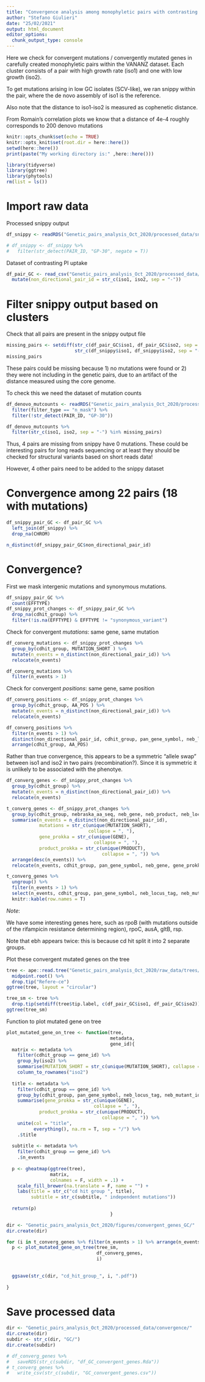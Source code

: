 ```yaml
---
title: "Convergence analysis among monophyletic pairs with contrasting GC phenotype"
author: "Stefano Giulieri"
date: "25/02/2021"
output: html_document
editor_options: 
  chunk_output_type: console
---
```


Here we check for convergent mutations / convergently mutated genes in carefully created monophyletic pairs within the VANANZ dataset. Each cluster consists of a pair with high growth rate (iso1) and one with low growth (iso2).

To get mutations arising in low GC isolates (SCV-like), we ran snippy within the pair, where the de novo assembly of iso1 is the reference.

Also note that the distance to iso1-iso2 is measured as cophenetic distance.

From Romain's correlation plots we know that a distance of 4e-4 roughly corresponds to 200 denovo mutations

```r
knitr::opts_chunk$set(echo = TRUE)
knitr::opts_knit$set(root.dir = here::here())
setwd(here::here())
print(paste("My working directory is:" ,here::here()))
```

```r
library(tidyverse)
library(ggtree)
library(phytools)
rm(list = ls())
```

# Import raw data

Processed snippy output

```r
df_snippy <- readRDS("Genetic_pairs_analysis_Oct_2020/processed_data/snippy/denovo/snippy_denovo_mutations.Rda")

# df_snippy <- df_snippy %>%
#   filter(str_detect(PAIR_ID, "GP-30", negate = T))
```

Dataset of contrasting PI uptake

```r
df_pair_GC <- read_csv("Genetic_pairs_analysis_Oct_2020/processed_data/monophyletic_clusters/genetic_pairs_significant_GC_change.csv") %>%
  mutate(non_directional_pair_id = str_c(iso1, iso2, sep = "-"))
```

# Filter snippy output based on clusters

Check that all pairs are present in the snippy output file

```r
missing_pairs <- setdiff(str_c(df_pair_GC$iso1, df_pair_GC$iso2, sep = "-"),
                         str_c(df_snippy$iso1, df_snippy$iso2, sep = "-"))
missing_pairs
```

These pairs could be missing because 1) no mutations were found or 2) they were not including in the genetic pairs, due to an artifact of the distance measured using the core genome.

To check this we need the  dataset of mutation counts

```r
df_denovo_mutcounts <- readRDS("Genetic_pairs_analysis_Oct_2020/processed_data/snippy/denovo/snippy_denovo_mutcounts.Rda") %>%
  filter(filter_type == "n_mask") %>%
  filter(!str_detect(PAIR_ID, "GP-30"))

df_denovo_mutcounts %>%
  filter(str_c(iso1, iso2, sep = "-") %in% missing_pairs)
```

Thus,  4 pairs are missing from snippy have 0 mutations. These could be interesting pairs for long reads sequencing or at least they should be checked for structural variants based on short reads data!

However, 4 other pairs need to be added to the snippy dataset

# Convergence among 22 pairs (18 with mutations)

```r
df_snippy_pair_GC <- df_pair_GC %>%
  left_join(df_snippy) %>%
  drop_na(CHROM)

n_distinct(df_snippy_pair_GC$non_directional_pair_id)
```

# Convergence?

First we mask intergenic mutations and synonymous mutations.

```r
df_snippy_pair_GC %>%
  count(EFFTYPE)
df_snippy_prot_changes <- df_snippy_pair_GC %>%
  drop_na(cdhit_group) %>%
  filter(!is.na(EFFTYPE) & EFFTYPE != "synonymous_variant")
```

Check for convergent *mutations*: same gene, same mutation

```r
df_converg_mutations <- df_snippy_prot_changes %>%
  group_by(cdhit_group, MUTATION_SHORT ) %>%
  mutate(n_events = n_distinct(non_directional_pair_id)) %>%
  relocate(n_events)

df_converg_mutations %>%
  filter(n_events > 1)
```


Check for convergent *positions*: same gene, same position

```r
df_converg_positions <- df_snippy_prot_changes %>%
  group_by(cdhit_group, AA_POS ) %>%
  mutate(n_events = n_distinct(non_directional_pair_id)) %>%
  relocate(n_events)

df_converg_positions %>%
  filter(n_events > 1) %>%
  distinct(non_directional_pair_id, cdhit_group, pan_gene_symbol, neb_locus_tag, neb_mutant_id, neb_product, MUTATION_SHORT) %>%
  arrange(cdhit_group, AA_POS)
```

Rather than true convergence, this appears to be a symmetric "allele swap" between iso1 and iso2 in two pairs (recombination?). Since it is symmetric it is unlikely to be associated with the phenotye.

```r
df_converg_genes <- df_snippy_prot_changes %>%
  group_by(cdhit_group) %>%
  mutate(n_events = n_distinct(non_directional_pair_id)) %>%
  relocate(n_events)

t_converg_genes <- df_snippy_prot_changes %>%
  group_by(cdhit_group, nebraska_aa_seq, neb_gene, neb_product, neb_locus_tag, neb_mutant_id, pan_gene_symbol) %>%
  summarise(n_events = n_distinct(non_directional_pair_id),
            mutations = str_c(unique(MUTATION_SHORT),
                              collapse = ", "),
            gene_prokka = str_c(unique(GENE),
                                collapse = ", "),
            product_prokka = str_c(unique(PRODUCT),
                                   collapse = ", ")) %>%
  arrange(desc(n_events)) %>%
  relocate(n_events, cdhit_group, pan_gene_symbol, neb_gene, gene_prokka, neb_locus_tag, neb_mutant_id, neb_product, product_prokka, mutations)

t_converg_genes %>%
  ungroup() %>%
  filter(n_events > 1) %>%
  select(n_events, cdhit_group, pan_gene_symbol, neb_locus_tag, neb_mutant_id, neb_product)%>%
  knitr::kable(row.names = T)
```

*Note*:

We have some interesting genes here, such as rpoB (with mutations outside of the rifampicin resistance determining region), rpoC, ausA, gltB, rsp.

Note that ebh appears twice: this is because cd hit split it into 2 separate groups. 

Plot these convergent mutated genes on the tree

```r
tree <- ape::read.tree("Genetic_pairs_analysis_Oct_2020/raw_data/trees/all_snippy_BPH2947/iqtree.treefile") %>%
  midpoint.root() %>%
  drop.tip("Refere-ce") 
ggtree(tree, layout = "circular")

tree_sm <- tree %>%
  drop.tip(setdiff(tree$tip.label, c(df_pair_GC$iso1, df_pair_GC$iso2)))
ggtree(tree_sm)
```

Function to plot mutated gene on tree

```r
plot_mutated_gene_on_tree <- function(tree,
                                      metadata,
                                      gene_id){
  matrix <- metadata %>%
    filter(cdhit_group == gene_id) %>%
    group_by(iso2) %>%
    summarise(MUTATION_SHORT = str_c(unique(MUTATION_SHORT), collapse = " ")) %>%
    column_to_rownames("iso2")
  
  title <- metadata %>%
    filter(cdhit_group == gene_id) %>%
    group_by(cdhit_group, pan_gene_symbol, neb_locus_tag, neb_mutant_id) %>%
    summarise(gene_prokka = str_c(unique(GENE),
                                collapse = ", "),
            product_prokka = str_c(unique(PRODUCT),
                                   collapse = ", ")) %>%
    unite(col = "title", 
          everything(), na.rm = T, sep = "/") %>%
    .$title
  
  subtitle <- metadata %>%
    filter(cdhit_group == gene_id) %>%
    .$n_events
  
  p <- gheatmap(ggtree(tree),
                matrix,
                colnames = F, width = .1) +
    scale_fill_brewer(na.translate = F, name = "") +
    labs(title = str_c("cd hit group ", title),
         subtitle = str_c(subtitle, " independent mutations"))
  
  return(p)
                                      }
```


```r
dir <- "Genetic_pairs_analysis_Oct_2020/figures/convergent_genes_GC/"
dir.create(dir)

for (i in t_converg_genes %>% filter(n_events > 1) %>% arrange(n_events) %>% .$cdhit_group){
  p <- plot_mutated_gene_on_tree(tree_sm, 
                                 df_converg_genes,
                                 i)
  
  
  ggsave(str_c(dir, "cd_hit_group_", i, ".pdf"))
  
}
```

# Save processed data

```r
dir <- "Genetic_pairs_analysis_Oct_2020/processed_data/convergence/"
dir.create(dir)
subdir <- str_c(dir, "GC/")
dir.create(subdir)

# df_converg_genes %>%
#   saveRDS(str_c(subdir, "df_GC_convergent_genes.Rda"))
# t_converg_genes %>%
#   write_csv(str_c(subdir, "GC_convergent_genes.csv"))
```
